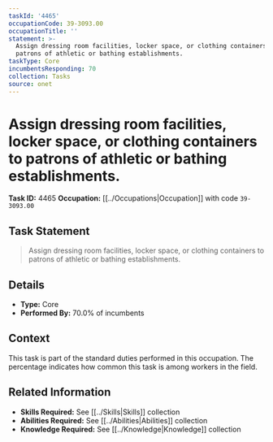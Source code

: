 ```yaml
---
taskId: '4465'
occupationCode: 39-3093.00
occupationTitle: ''
statement: >-
  Assign dressing room facilities, locker space, or clothing containers to
  patrons of athletic or bathing establishments.
taskType: Core
incumbentsResponding: 70
collection: Tasks
source: onet
---
```

# Assign dressing room facilities, locker space, or clothing containers to patrons of athletic or bathing establishments.

**Task ID:** 4465
**Occupation:** [[../Occupations|Occupation]] with code `39-3093.00`

## Task Statement

> Assign dressing room facilities, locker space, or clothing containers to patrons of athletic or bathing establishments.

## Details

- **Type:** Core
- **Performed By:** 70.0% of incumbents

## Context

This task is part of the standard duties performed in this occupation. The percentage indicates how common this task is among workers in the field.

## Related Information

- **Skills Required:** See [[../Skills|Skills]] collection
- **Abilities Required:** See [[../Abilities|Abilities]] collection
- **Knowledge Required:** See [[../Knowledge|Knowledge]] collection
